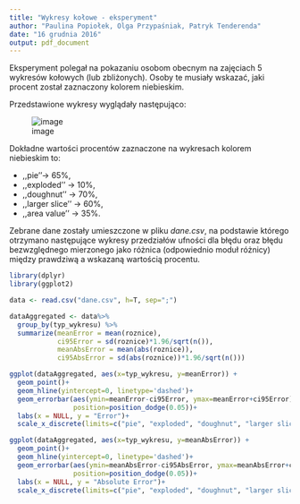 ---
title: "Wykresy kołowe - eksperyment"
author: "Paulina Popiołek, Olga Przypaśniak, Patryk Tenderenda"
date: "16 grudnia 2016"
output: pdf_document
---

Eksperyment polegał na pokazaniu osobom obecnym na zajęciach 5 wykresów kołowych (lub zbliżonych). Osoby te musiały wskazać, jaki procent został zaznaczony kolorem niebieskim.

Przedstawione wykresy wyglądały następująco:

![image](all.png)

Dokładne wartości procentów zaznaczone na wykresach kolorem niebieskim to:

* ,,pie''-> $65\%$,
* ,,exploded'' -> $10\%$,
* ,,doughnut'' -> $70\%$,
* ,,larger slice'' -> $60\%$,
* ,,area value'' -> $35\%$.

Zebrane dane zostały umieszczone w pliku *dane.csv*, na podstawie którego otrzymano następujące wykresy przedziałów ufności dla błędu oraz błędu bezwzględnego mierzonego jako różnica (odpowiednio moduł różnicy) między prawdziwą a wskazaną wartością procentu.

```{r, warning=FALSE, message=FALSE, echo=FALSE, fig.height=3, fig.width=5, fig.align='center'}
library(dplyr)
library(ggplot2)

data <- read.csv("dane.csv", h=T, sep=";")

dataAggregated <- data%>%
  group_by(typ_wykresu) %>%
  summarize(meanError = mean(roznice),
            ci95Error = sd(roznice)*1.96/sqrt(n()),
            meanAbsError = mean(abs(roznice)),
            ci95AbsError = sd(abs(roznice))*1.96/sqrt(n()))

ggplot(dataAggregated, aes(x=typ_wykresu, y=meanError)) + 
  geom_point()+
  geom_hline(yintercept=0, linetype='dashed')+
  geom_errorbar(aes(ymin=meanError-ci95Error, ymax=meanError+ci95Error), width=.2,
                position=position_dodge(0.05))+
  labs(x = NULL, y = "Error")+
  scale_x_discrete(limits=c("pie", "exploded", "doughnut", "larger slice", "area value"))

ggplot(dataAggregated, aes(x=typ_wykresu, y=meanAbsError)) + 
  geom_point()+
  geom_hline(yintercept=0, linetype='dashed')+
  geom_errorbar(aes(ymin=meanAbsError-ci95AbsError, ymax=meanAbsError+ci95AbsError), width=.2,
                position=position_dodge(0.05))+
  labs(x = NULL, y = "Absolute Error")+
  scale_x_discrete(limits=c("pie", "exploded", "doughnut", "larger slice", "area value"))
```

